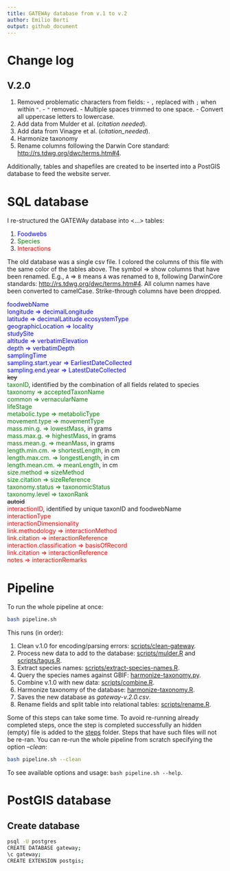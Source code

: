 ```yaml
---
title: GATEWAy database from v.1 to v.2
author: Emilio Berti
output: github_document
---
```


# Change log

## V.2.0

  1. Removed problematic characters from fields:
    - `,` replaced with `;` when within `"`.
    - `"` removed.
    - Multiple spaces trimmed to one space.
    - Convert all uppercase letters to lowercase.
  2. Add data from Mulder et al. (_citation needed_).
  3. Add data from Vinagre et al. (_citation_needed_).
  4. Harmonize taxonomy
  5. Rename columns following the Darwin Core standard: <http://rs.tdwg.org/dwc/terms.htm#4>.

Additionally, tables and shapefiles are created to be inserted into a PostGIS database to feed the website server.

# SQL database

I re-structured the GATEWAy database into <...> tables:

  1. <span style="color:blue">Foodwebs</span>
  2. <span style="color:green">Species</span>
  3. <span style="color:red">Interactions</span>

The old database was a single csv file.
I colored the columns of this file with the same color of the tables above.
The symbol => show columns that have been renamed. 
E.g., `A` => `B` means `A` was renamed to `B`, following DarwinCore standards: <http://rs.tdwg.org/dwc/terms.htm#4>.
All column names have been converted to camelCase.
Strike-through columns have been dropped.

<!-- foodwebs -->
<span style="color:blue">foodwebName</span><br>
<span style="color:blue">longitude => decimalLongitude</span><br>
<span style="color:blue">latitude => decimalLatitude</span>
<span style="color:blue">ecosystemType</span><br>
<span style="color:blue">geographicLocation => locality</span><br>
<span style="color:blue">studySite</span><br>
<span style="color:blue">altitude => verbatimElevation</span><br>
<span style="color:blue">depth => verbatimDepth</span><br>
<span style="color:blue">samplingTime</span><br>
<span style="color:blue">sampling.start.year => EarliestDateCollected</span><br>
<span style="color:blue">sampling.end.year => LatestDateCollected</span><br>
<!-- species -->
~~key~~<br>
<span style="color:green">taxonID</span>, identified by the combination of all fields related to species<br>
<span style="color:green">taxonomy => acceptedTaxonName</span><br>
<span style="color:green">common => vernacularName</span><br>
<span style="color:green">lifeStage</span><br>
<span style="color:green">metabolic.type => metabolicType</span><br>
<span style="color:green">movement.type => movementType</span><br>
<span style="color:green">mass.min.g. => lowestMass</span>, in grams<br>
<span style="color:green">mass.max.g. => highestMass</span>, in grams<br>
<span style="color:green">mass.mean.g. => meanMass</span>, in grams<br>
<span style="color:green">length.min.cm. => shortestLength</span>, in cm<br>
<span style="color:green">length.max.cm. => longestLength</span>, in cm<br>
<span style="color:green">length.mean.cm. => meanLength</span>, in cm<br>
<span style="color:green">size.method => sizeMethod</span><br>
<span style="color:green">size.citation => sizeReference</span><br>
<span style="color:green">taxonomy.status => taxonomicStatus</span><br>
<span style="color:green">taxonomy.level => taxonRank</span><br>
<!-- interactions -->
~~autoid~~<br>
<span style="color:red">interactionID</span>, identified by unique taxonID and foodwebName<br>
<span style="color:red">interactionType</span><br>
<span style="color:red">interactionDimensionality</span><br>
<span style="color:red">link.methodology => interactionMethod</span><br>
<span style="color:red">link.citation => interactionReference</span><br>
<span style="color:red">interaction.classification => basisOfRecord</span><br>
<span style="color:red">link.citation => interactionReference</span><br>
<span style="color:red">notes => interactionRemarks</span><br>

# Pipeline

To run the whole pipeline at once:

```bash
bash pipeline.sh
```

This runs (in order):

  1. Clean v.1.0 for encoding/parsing errors: [scripts/clean-gateway](scripts/clean-gateway).
  2. Process new data to add to the database: [scripts/mulder.R](scripts/mulder.R) and [scripts/tagus.R](scripts/tagus.R).
  3. Extract species names: [scripts/extract-species-names.R](scripts/extract-species-names.R).
  4. Query the species names against GBIF: [harmonize-taxonomy.py](harmonize-taxonomy.py).
  5. Combine v.1.0 with new data: [scripts/combine.R](scripts/combine.R).
  6. Harmonize taxonomy of the database: [harmonize-taxonomy.R](harmonize-taxonomy.R).
  7. Saves the new database as _gateway-v.2.0.csv_.
  8. Rename fields and split table into relational tables: [scripts/rename.R](scripts/rename.R).

Some of this steps can take some time.
To avoid re-running already completed steps, once the step is  completed successfully an hidden (empty) file is added to the [steps](steps) folder.
Steps that have such files will not be re-ran.
You can re-run the whole pipeline from scratch specifying the option _--clean_:

```bash
bash pipeline.sh --clean
```

To see available options and usage: `bash pipeline.sh --help`.

# PostGIS database

## Create database

```bash
psql -U postgres
CREATE DATABASE gateway;
\c gateway;
CREATE EXTENSION postgis;
```
